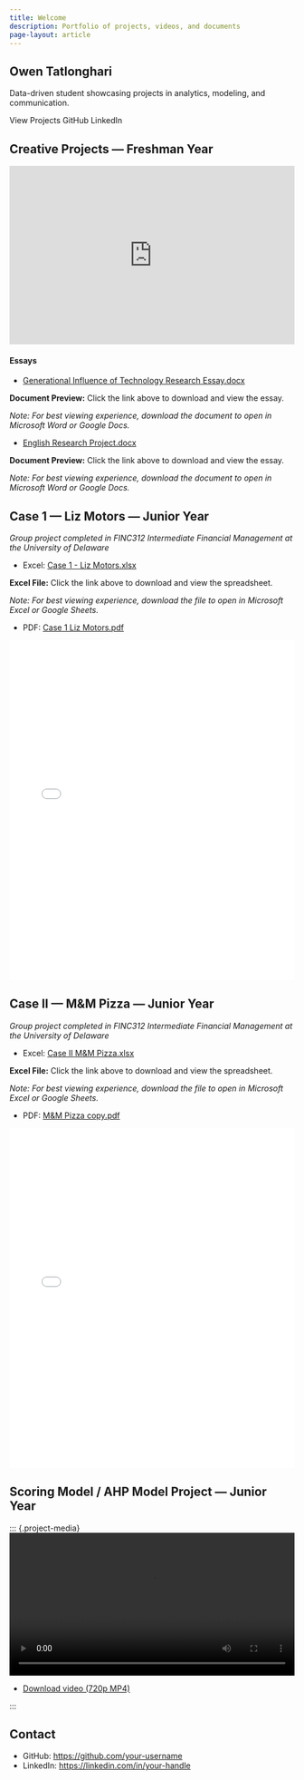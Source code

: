 ```yaml
---
title: Welcome
description: Portfolio of projects, videos, and documents
page-layout: article
---
```


::: {.hero}
::: {.hero-content}
# Owen Tatlonghari

Data-driven student showcasing projects in analytics, modeling, and communication.

::: {.hero-actions}
[View Projects]{.btn .btn-primary href="#projects"}
[GitHub]{.btn .btn-outline href="https://github.com/your-username" target="_blank"}
[LinkedIn]{.btn .btn-outline href="https://linkedin.com/in/your-handle" target="_blank"}
:::
:::
:::

## Creative Projects — Freshman Year

::: {.project-card #projects}
::: {.project-media}
::: {.video-embed}
<iframe width="100%" height="315" src="https://www.youtube.com/embed/2V-NbOLcYc0" title="Freshman Year Professional Presentation Project" frameborder="0" allow="accelerometer; autoplay; clipboard-write; encrypted-media; gyroscope; picture-in-picture; web-share" allowfullscreen></iframe>
:::
:::

::: {.project-details}
#### Essays

- [Generational Influence of Technology Research Essay.docx](assets/docs/Generational%20Influence%20of%20Technology%20Research%20Essay.docx){target="_blank"}

::: {.doc-embed}
**Document Preview:** Click the link above to download and view the essay.

*Note: For best viewing experience, download the document to open in Microsoft Word or Google Docs.*
:::

- [English Research Project.docx](assets/docs/English%20Research%20Project.docx){target="_blank"}

::: {.doc-embed}
**Document Preview:** Click the link above to download and view the essay.

*Note: For best viewing experience, download the document to open in Microsoft Word or Google Docs.*
:::
:::
:::

## Case 1 — Liz Motors — Junior Year

*Group project completed in FINC312 Intermediate Financial Management at the University of Delaware*

::: {.project-card}
::: {.project-details}
- Excel: [Case 1 - Liz Motors.xlsx](assets/Case%201%20-%20Liz%20Motors%20copy.xlsx){target="_blank"}

::: {.doc-embed}
**Excel File:** Click the link above to download and view the spreadsheet.

*Note: For best viewing experience, download the file to open in Microsoft Excel or Google Sheets.*
:::

- PDF: [Case 1 Liz Motors.pdf](assets/Case%201%20Liz%20Motors.pdf){target="_blank"}

::: {.pdf-embed}
<iframe src="assets/Case%201%20Liz%20Motors.pdf" width="100%" height="600" frameborder="0"></iframe>
:::
:::
:::

## Case II — M&M Pizza — Junior Year

*Group project completed in FINC312 Intermediate Financial Management at the University of Delaware*

::: {.project-card}
::: {.project-details}
- Excel: [Case II M&M Pizza.xlsx](assets/Case%20II%20M%26M%20Pizza.xlsx){target="_blank"}

::: {.doc-embed}
**Excel File:** Click the link above to download and view the spreadsheet.

*Note: For best viewing experience, download the file to open in Microsoft Excel or Google Sheets.*
:::

- PDF: [M&M Pizza copy.pdf](assets/M%26M%20Pizza%20copy.pdf){target="_blank"}

::: {.pdf-embed}
<iframe src="assets/M%26M%20Pizza%20copy.pdf" width="100%" height="600" frameborder="0"></iframe>
:::
:::
:::

## Scoring Model / AHP Model Project — Junior Year

::: {.project-card}
::: {.project-media}
<video width="100%" height="auto" controls>
  <source src="Tatlonghari%20Owen%20PPT%20720p.mp4" type="video/mp4">
  Your browser does not support the video tag.
</video>
:::

::: {.project-details}
- [Download video (720p MP4)](Tatlonghari%20Owen%20PPT%20720p.mp4){target="_blank"}
:::
:::

## Contact

- GitHub: <https://github.com/your-username>
- LinkedIn: <https://linkedin.com/in/your-handle>
